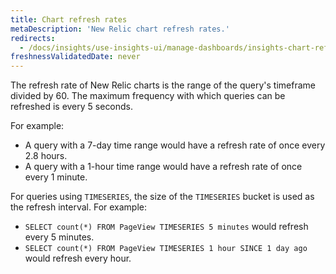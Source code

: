 ```yaml
---
title: Chart refresh rates
metaDescription: 'New Relic chart refresh rates.'
redirects: 
  - /docs/insights/use-insights-ui/manage-dashboards/insights-chart-refresh-intervals
freshnessValidatedDate: never
---
```


The refresh rate of New Relic charts is the range of the query's timeframe divided by 60. The maximum frequency with which queries can be refreshed is every 5 seconds.

For example:

* A query with a 7-day time range would have a refresh rate of once every 2.8 hours.
* A query with a 1-hour time range would have a refresh rate of once every 1 minute.

For queries using `TIMESERIES`, the size of the `TIMESERIES` bucket is used as the refresh interval. For example:

* `SELECT count(*) FROM PageView TIMESERIES 5 minutes` would refresh every 5 minutes.
* `SELECT count(*) FROM PageView TIMESERIES 1 hour SINCE 1 day ago` would refresh every hour.
